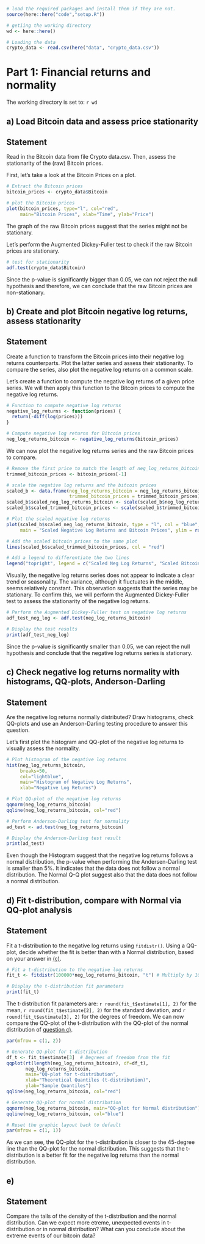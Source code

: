 
```r
# load the required packages and install them if they are not.
source(here::here("code","setup.R"))

# getiing the working directory
wd <- here::here()

# Loading the data
crypto_data <- read.csv(here("data", "crypto_data.csv"))
```

# Part 1: Financial returns and normality

The working directory is set to: `r wd`

## a) Load Bitcoin data and assess price stationarity

::: {.callout-note icon=false}

## Statement

Read in the Bitcoin data from file Crypto data.csv. Then, assess the stationarity of the (raw)
Bitcoin prices.

:::

First, let's take a look at the Bitcoin Prices on a plot.


```r
# Extract the Bitcoin prices
bitcoin_prices <- crypto_data$Bitcoin

# plot the Bitcoin prices
plot(bitcoin_prices, type="l", col="red", 
     main="Bitcoin Prices", xlab="Time", ylab="Price")
```

The graph of the raw Bitcoin prices suggest that the series might not be stationary.

Let's perform the Augmented Dickey-Fuller test to check if the raw Bitcoin prices are stationary.

```r
# test for stationarity
adf.test(crypto_data$Bitcoin)
```

Since the p-value is significantly bigger than 0.05, we can not reject the null hypothesis and therefore, we can conclude that the raw Bitcoin prices are non-stationary.

## b) Create and plot Bitcoin negative log returns, assess stationarity

::: {.callout-note icon=false}

## Statement

Create a function to transform the Bitcoin prices into their negative log returns counterparts. Plot
the latter series and assess their stationarity. To compare the series, also plot the negative log
returns on a common scale.

:::

Let's create a function to compute the negative log returns of a given price series. We will then apply this function to the Bitcoin prices to compute the negative log returns.

```r
# Function to compute negative log returns
negative_log_returns <- function(prices) {
  return(-diff(log(prices)))
}

# Compute negative log returns for Bitcoin prices
neg_log_returns_bitcoin <- negative_log_returns(bitcoin_prices)
```

We can now plot the negative log returns series and the raw Bitcoin prices to compare.

```r
# Remove the first price to match the length of neg_log_returns_bitcoin
trimmed_bitcoin_prices <- bitcoin_prices[-1]

# scale the negative log returns and the bitcoin prices
scaled_b <- data.frame(neg_log_returns_bitcoin = neg_log_returns_bitcoin,
                       trimmed_bitcoin_prices = trimmed_bitcoin_prices)
scaled_b$scaled_neg_log_returns_bitcoin <- scale(scaled_b$neg_log_returns_bitcoin)
scaled_b$scaled_trimmed_bitcoin_prices <- scale(scaled_b$trimmed_bitcoin_prices)

# Plot the scaled negative log returns
plot(scaled_b$scaled_neg_log_returns_bitcoin, type = "l", col = "blue", ylab = "Scaled Values", xlab = "Index", 
     main = "Scaled Negative Log Returns and Bitcoin Prices", ylim = range(c(scaled_b$scaled_neg_log_returns_bitcoin, scaled_b$scaled_trimmed_bitcoin_prices)))

# Add the scaled bitcoin prices to the same plot
lines(scaled_b$scaled_trimmed_bitcoin_prices, col = "red")

# Add a legend to differentiate the two lines
legend("topright", legend = c("Scaled Neg Log Returns", "Scaled Bitcoin Prices"), col = c("blue", "red"), lty = 1)
```

Visually, the negative log returns series does not appear to indicate a clear trend or seasonality. The variance, although it fluctuates in the middle, seems relatively constant. This observation suggests that the series may be stationary. To confirm this, we will perform the Augmented Dickey-Fuller test to assess the stationarity of the negative log returns.

```r
# Perform the Augmented Dickey-Fuller test on negative log returns
adf_test_neg_log <- adf.test(neg_log_returns_bitcoin)

# Display the test results
print(adf_test_neg_log)
```

Since the p-value is significantly smaller than 0.05, we can reject the null hypothesis and conclude that the negative log returns series is stationary.

## c) Check negative log returns normality with histograms, QQ-plots, Anderson-Darling

::: {.callout-note icon=false}

## Statement

Are the negative log returns normally distributed? Draw histograms, check QQ-plots and use an
Anderson-Darling testing procedure to answer this question.

:::

Let's first plot the histogram and QQ-plot of the negative log returns to visually assess the normality.

```r
# Plot histogram of the negative log returns
hist(neg_log_returns_bitcoin,
     breaks=50,
     col="lightblue", 
     main="Histogram of Negative Log Returns",
     xlab="Negative Log Returns")

# Plot QQ-plot of the negative log returns
qqnorm(neg_log_returns_bitcoin)
qqline(neg_log_returns_bitcoin, col="red")

# Perform Anderson-Darling test for normality
ad_test <- ad.test(neg_log_returns_bitcoin)

# Display the Anderson-Darling test result
print(ad_test)
```

Even though the Histogram suggest that the negative log returns follows a normal distribution, the p-value when performing the Andersen-Darling test is smaller than 5%. It indicates that the data does not follow a normal distribution. The Normal Q-Q plot suggest also that the data does not follow a normal distribution.

## d) Fit t-distribution, compare with Normal via QQ-plot analysis

::: {.callout-note icon=false}

## Statement

Fit a t-distribution to the negative log returns using `fitdistr()`. Using a QQ-plot, decide whether the fit is better than with a Normal distribution, based on your answer in [(c)](#c-check-negative-log-returns-normality-with-histograms-qq-plots-anderson-darling).

:::

```r
# Fit a t-distribution to the negative log returns
fit_t <- fitdistr(100000*neg_log_returns_bitcoin, "t") # Multiply by 100000 to avoid numerical issues

# Display the t-distribution fit parameters
print(fit_t)
```

The t-distribution fit parameters are: `r round(fit_t$estimate[1], 2)` for the mean, `r round(fit_t$estimate[2], 2)` for the standard deviation, and `r round(fit_t$estimate[3], 2)` for the degrees of freedom. We can now compare the QQ-plot of the t-distribution with the QQ-plot of the normal distribution of [question c)](#c-check-negative-log-returns-normality-with-histograms-qq-plots-anderson-darling).

```r
par(mfrow = c(1, 2))

# Generate QQ-plot for t-distribution
df_t <- fit_t$estimate[3]  # Degrees of freedom from the fit
qqplot(rt(length(neg_log_returns_bitcoin), df=df_t),
       neg_log_returns_bitcoin,
       main="QQ-plot for t-distribution",
       xlab="Theoretical Quantiles (t-distribution)",
       ylab="Sample Quantiles")
qqline(neg_log_returns_bitcoin, col="red")

# Generate QQ-plot for normal distribution
qqnorm(neg_log_returns_bitcoin, main="QQ-plot for Normal distribution")
qqline(neg_log_returns_bitcoin, col="blue")

# Reset the graphic layout back to default
par(mfrow = c(1, 1))
```

As we can see, the QQ-plot for the t-distribution is closer to the 45-degree line than the QQ-plot for the normal distribution. This suggests that the t-distribution is a better fit for the negative log returns than the normal distribution.

## e) 

::: {.callout-note icon=false}

## Statement

Compare the tails of the density of the t-distribution and the normal distribution. Can we expect more etreme, unexpected events in t-distribution or in normal distribution? What can you conclude about the extreme events of our bitcoin data?

:::

